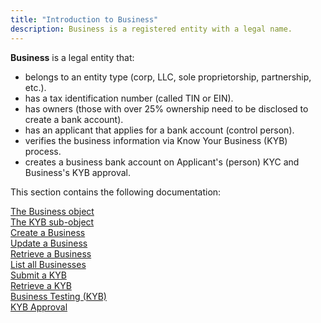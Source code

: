 ```yaml
---
title: "Introduction to Business"
description: Business is a registered entity with a legal name.
---
```


**Business** is a legal entity that:  
- belongs to an entity type (corp, LLC, sole proprietorship, partnership, etc.).  
- has a tax identification number (called TIN or EIN).  
- has owners (those with over 25% ownership need to be disclosed to create a bank account).  
- has an applicant that applies for a bank account (control person).  
- verifies the business information via Know Your Business (KYB) process.  
- creates a business bank account on Applicant's (person) KYC and Business's KYB approval.

This section contains the following documentation:

[The Business object](https://www.solidfi.com/docs/the-business-object?)  
[The KYB sub-object](https://www.solidfi.com/docs/the-kyb-sub-object?)  
[Create a Business](https://www.solidfi.com/docs/create-a-business?)  
[Update a Business](https://www.solidfi.com/docs/update-a-business?)  
[Retrieve a Business](https://www.solidfi.com/docs/retrieve-a-business?)  
[List all Businesses](https://www.solidfi.com/docs/list-all-businesses?)  
[Submit a KYB](https://www.solidfi.com/docs/submit-a-kyb?)  
[Retrieve a KYB](https://www.solidfi.com/docs/retrieve-a-kyb?)  
[Business Testing (KYB)](https://www.solidfi.com/docs/business-testing-kyb?)  
[KYB Approval](https://www.solidfi.com/docs/kyb-approval?)‍